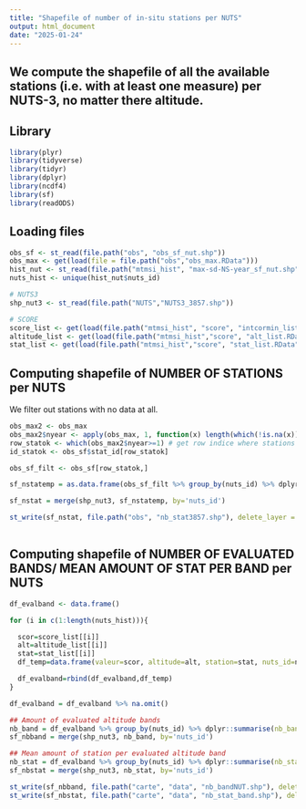 ```yaml
---
title: "Shapefile of number of in-situ stations per NUTS"
output: html_document
date: "2025-01-24"
---
```

We compute the shapefile of all the available stations (i.e. with at least one measure) per NUTS-3, no matter there altitude.
---

## Library

```r

library(plyr)
library(tidyverse)
library(tidyr)
library(dplyr)
library(ncdf4)
library(sf)
library(readODS)

```

## Loading files

```r

obs_sf <- st_read(file.path("obs", "obs_sf_nut.shp"))
obs_max <- get(load(file = file.path("obs","obs_max.RData")))
hist_nut <- st_read(file.path("mtmsi_hist", "max-sd-NS-year_sf_nut.shp")) 
nuts_hist <- unique(hist_nut$nuts_id)

# NUTS3
shp_nut3 <- st_read(file.path("NUTS","NUTS3_3857.shp"))

# SCORE
score_list <- get(load(file.path("mtmsi_hist", "score", "intcormin_list.RData"))) 
altitude_list <- get(load(file.path("mtmsi_hist","score", "alt_list.RData"))) # valeur d'altitudes par nuts
stat_list <- get(load(file.path("mtmsi_hist","score", "stat_list.RData"))) # nb stations par altitude par nuts (nested list)

```

## Computing shapefile of NUMBER OF STATIONS per NUTS
We filter out stations with no data at all.

```r

obs_max2 <- obs_max
obs_max2$nyear <- apply(obs_max, 1, function(x) length(which(!is.na(x))))
row_statok <- which(obs_max2$nyear>=1) # get row indice where stations have at least one measure
id_statok <- obs_sf$stat_id[row_statok]

obs_sf_filt <- obs_sf[row_statok,]

sf_nstatemp = as.data.frame(obs_sf_filt %>% group_by(nuts_id) %>% dplyr::summarise(nb_stat=n())) %>% select(nuts_id,nb_stat)

sf_nstat = merge(shp_nut3, sf_nstatemp, by='nuts_id')

st_write(sf_nstat, file.path("obs", "nb_stat3857.shp"), delete_layer = TRUE)
  
```

## Computing shapefile of NUMBER OF EVALUATED BANDS/ MEAN AMOUNT OF STAT PER BAND per NUTS

```r

df_evalband <- data.frame()

for (i in c(1:length(nuts_hist))){

  scor=score_list[[i]]
  alt=altitude_list[[i]]
  stat=stat_list[[i]]
  df_temp=data.frame(valeur=scor, altitude=alt, station=stat, nuts_id=nuts_hist[i])

  df_evalband=rbind(df_evalband,df_temp)
}

df_evalband = df_evalband %>% na.omit()

## Amount of evaluated altitude bands
nb_band = df_evalband %>% group_by(nuts_id) %>% dplyr::summarise(nb_band=n())
sf_nbband = merge(shp_nut3, nb_band, by='nuts_id')

## Mean amount of station per evaluated altitude band
nb_stat = df_evalband %>% group_by(nuts_id) %>% dplyr::summarise(nb_stat=mean(station))
sf_nbstat = merge(shp_nut3, nb_stat, by='nuts_id')

st_write(sf_nbband, file.path("carte", "data", "nb_bandNUT.shp"), delete_layer = TRUE)
st_write(sf_nbstat, file.path("carte", "data", "nb_stat_band.shp"), delete_layer = TRUE)

```
